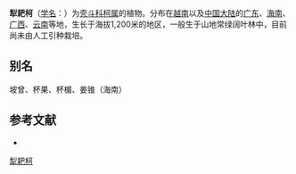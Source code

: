 {{Speciesbox
| name = 犁耙柯
| status = 
| status_system = 
| image =
| genus = Lithocarpus
| species = silvicolarum
| authority = (Hance) Chun
}}

'''犁耙柯'''（[[学名|学名]]：{{lang|la|''Lithocarpus silvicolarum''}}）为[[壳斗科|壳斗科]][[柯属|柯属]]的植物。分布在[[越南|越南]]以及[[中国大陆|中国大陆]]的[[广东|广东]]、[[海南|海南]]、[[广西|广西]]、[[云南|云南]]等地，生长于海拔1,200米的地区，一般生于山地常绿阔叶林中，目前尚未由人工引种栽培。

== 别名 ==
坡曾、杯果、杯楣、姜锥（海南）

== 参考文献 ==
<div class="references-small">
* {{cite web| url =http://www.bioinfo.cn/db05/KmzwSpecies.php?action=view&id=7970| title =犁耙柯| work =《中国高等植物数据库全库》| publisher =中国科学院微生物研究所| author =昆明植物研究所| accessdate =2009-02-24| deadurl =yes| archiveurl =https://web.archive.org/web/20160305073642/http://www.bioinfo.cn/db05/KmzwSpecies.php?action=view&id=7970| archivedate =2016-03-05}}
</div>
{{Taxonbar|from=Q15227356}}

[[Category:柯属|犁耙柯]]


{{植物小作品}}